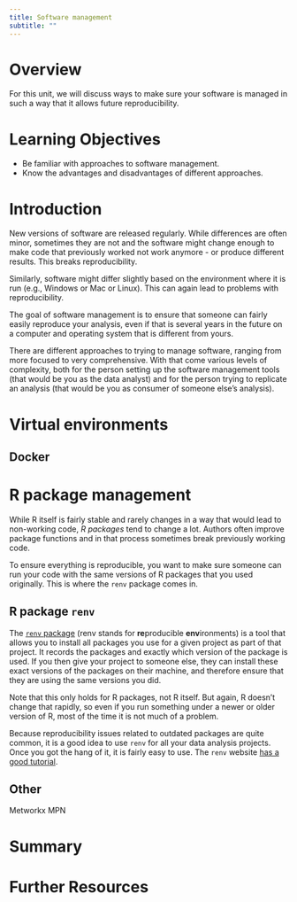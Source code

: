```yaml
---
title: Software management
subtitle: ""
---
```


# Overview

For this unit, we will discuss ways to make sure your software is managed in such a way that it allows future reproducibility. 


# Learning Objectives

- Be familiar with approaches to software management.
- Know the advantages and disadvantages of different approaches.


# Introduction

New versions of software are released regularly. While differences are often minor, sometimes they are not and the software might change enough to make code that previously worked not work anymore - or produce different results. This breaks reproducibility.

Similarly, software might differ slightly based on the environment where it is run (e.g., Windows or Mac or Linux). This can again lead to problems with reproducibility. 

The goal of software management is to ensure that someone can fairly easily reproduce your analysis, even if that is several years in the future on a computer and operating system that is different from yours.

There are different approaches to trying to manage software, ranging from more focused to very comprehensive. With that come various levels of complexity, both for the person setting up the software management tools (that would be you as the data analyst) and for the person trying to replicate an analysis (that would be you as consumer of someone else's analysis).



# Virtual environments


## Docker



# R package management

While R itself is fairly stable and rarely changes in a way that would lead to non-working code, _R packages_ tend to change a lot. Authors often improve package functions and in that process sometimes break previously working code. 

To ensure everything is reproducible, you want to make sure someone can run your code with the same versions of R packages that you used originally. This is where the `renv` package comes in.

## R package `renv` 
The [`renv` package](https://rstudio.github.io/renv/index.html) (renv stands for  **re**producible **env**ironments) is a tool that allows you to install all packages you use for a given project as part of that project. It records the packages and exactly which version of the package is used. If you then give your project to someone else, they can install these exact versions of the packages on their machine, and therefore ensure that they are using the same versions you did. 

Note that this only holds for R packages, not R itself. But again, R doesn't change that rapidly, so even if you run something under a newer or older version of R, most of the time it is not much of a problem.

Because reproducibility issues related to outdated packages are quite common, it is a good idea to use `renv` for all your data analysis projects. Once you got the hang of it, it is fairly easy to use. The `renv` website [has a good tutorial](https://rstudio.github.io/renv/articles/renv.html).



## Other

Metworkx MPN


# Summary


# Further Resources